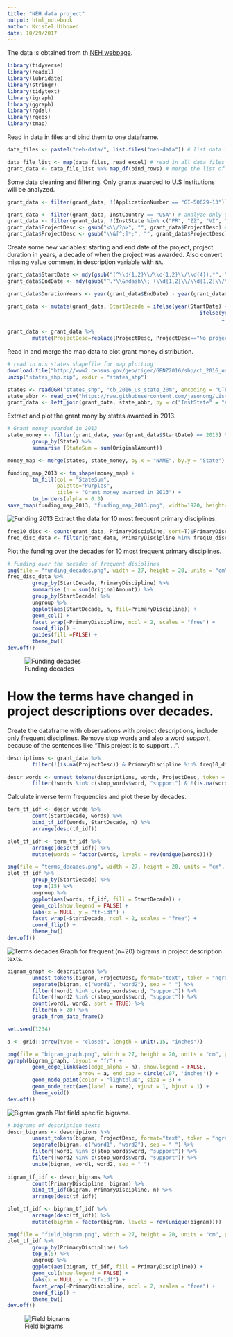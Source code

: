 ```yaml
---
title: "NEH data project"
output: html_notebook
author: Kristel Uiboaed
date: 10/29/2017
---
```


The data is obtained from th [NEH webpage](https://securegrants.neh.gov/publicquery/).

```r
library(tidyverse)
library(readxl)
library(lubridate)
library(stringr)
library(tidytext)
library(igraph)
library(ggraph)
library(rgdal)
library(rgeos)
library(tmap)
```
Read in data in files and bind them to one dataframe. 

```r
data_files <- paste0("neh-data/", list.files("neh-data")) # list data files

data_file_list <- map(data_files, read_excel) # read in all data files
grant_data <- data_file_list %>% map_df(bind_rows) # merge the list of df-s into one dataframe

```
Some data cleaning and filtering. Only grants awarded to U.S institutions will be analyzed.

```r
grant_data <- filter(grant_data, !(ApplicationNumber == "GI-50629-13")) # remove an observation with error

grant_data <- filter(grant_data, InstCountry == "USA") # analyze only U.S grants
grant_data <- filter(grant_data, !(InstState %in% c("PR", "ZZ", "VI", "GU", "AS", "MP")))
grant_data$ProjectDesc <- gsub("<\\/?p>", "", grant_data$ProjectDesc) # remove html-tags
grant_data$ProjectDesc <- gsub("\\&[^;]*;", "", grant_data$ProjectDesc) # remove html-entities
```

Create some new variables: starting and end date of the project, project duration in years, a decade of when the project was awarded. Also convert missing value comment in description variable with `NA`.

```r
grant_data$StartDate <- mdy(gsub("(^\\d{1,2}\\/\\d{1,2}\\/\\d{4}).*", "\\1", grant_data$GrantPeriod))
grant_data$EndDate <- mdy(gsub("^.*\\&ndash\\; (\\d{1,2}\\/\\d{1,2}\\/\\d{4})", "\\1", grant_data$GrantPeriod))

grant_data$DurationYears <- year(grant_data$EndDate) - year(grant_data$StartDate)

grant_data <- mutate(grant_data, StartDecade = ifelse(year(StartDate) < 1990, "1980",
                                                              ifelse(year(StartDate) < 2000 & year(StartDate) > 1989, "1990",
                                                                     ifelse(year(StartDate) < 2010 & year(StartDate) > 1999, "2000", "2010"))))

grant_data <- grant_data %>%
        mutate(ProjectDesc=replace(ProjectDesc, ProjectDesc=="No project description available", NA)) # replace, missing value comments in description column

```

Read in and merge the map data to plot grant money distribution.

```r
# read in u.s states shapefile for map plotting
download.file("http://www2.census.gov/geo/tiger/GENZ2016/shp/cb_2016_us_state_20m.zip", dest = "states_shp.zip", mode = "wb")
unzip("states_shp.zip", exdir = "states_shp")

states <- readOGR("states_shp", "cb_2016_us_state_20m", encoding = "UTF-8")
state_abbr <- read_csv("https://raw.githubusercontent.com/jasonong/List-of-US-States/master/states.csv") # download state names and abbreviation table
grant_data <- left_join(grant_data, state_abbr, by = c("InstState" = "Abbreviation"))
```
Extract and plot the grant mony by states awarded in 2013.

```r
# Grant money awarded in 2013 
state_money <- filter(grant_data, year(grant_data$StartDate) == 2013) %>%
        group_by(State) %>%
        summarise (StateSum = sum(OriginalAmount))

money_map <- merge(states, state_money, by.x = "NAME", by.y = "State")

funding_map_2013 <- tm_shape(money_map) +
        tm_fill(col = "StateSum",
                palette="Purples",
                title = "Grant money awarded in 2013") +
        tm_borders(alpha = 0.3)
save_tmap(funding_map_2013, "funding_map_2013.png", width=1920, height=1080)
```
![Funding 2013](funding_map_2013.png)
Extract the data for 10 most frequent primary disciplines.

```r
freq10_disc <- count(grant_data, PrimaryDiscipline, sort=T)$PrimaryDiscipline[1:10]
freq_disc_data <- filter(grant_data, PrimaryDiscipline %in% freq10_disc)
```

Plot the funding over the decades for 10 most frequent primary disciplines.

```r
# funding over the decades of frequent disiplines
png(file = "funding_decades.png", width = 27, height = 20, units = "cm", pointsize = 10, bg = "transparent", res = 500)
freq_disc_data %>%
        group_by(StartDecade, PrimaryDiscipline) %>%
        summarise (n = sum(OriginalAmount)) %>% 
        group_by(StartDecade) %>% 
        ungroup %>%
        ggplot(aes(StartDecade, n, fill=PrimaryDiscipline)) +
        geom_col() +
        facet_wrap(~PrimaryDiscipline, ncol = 2, scales = "free") +
        coord_flip() +
        guides(fill =FALSE) +
        theme_bw()
dev.off()
```

![Funding decades](funding_decades.png)

# How the terms have changed in project descriptions over decades.

Create the dataframe with observations with project descriptions, include only frequent disciplines. Remove stop words and also a word *support*, because of the sentences like "This project is to support ... ".

```r
descriptions <- grant_data %>% 
        filter(!(is.na(ProjectDesc)) & PrimaryDiscipline %in% freq10_disc) 

descr_words <- unnest_tokens(descriptions, words, ProjectDesc, token = "words") %>%
        filter(!words %in% c(stop_words$word, "support") & !(is.na(words)))
```

Calculate inverse term frequencies and plot these by decades.

```r
term_tf_idf <- descr_words %>%
        count(StartDecade, words) %>%
        bind_tf_idf(words, StartDecade, n) %>%
        arrange(desc(tf_idf))

plot_tf_idf <- term_tf_idf %>%
        arrange(desc(tf_idf)) %>%
        mutate(words = factor(words, levels = rev(unique(words))))

png(file = "terms_decades.png", width = 27, height = 20, units = "cm", pointsize = 10, bg = "transparent", res = 500)
plot_tf_idf %>% 
        group_by(StartDecade) %>% 
        top_n(15) %>% 
        ungroup %>%
        ggplot(aes(words, tf_idf, fill = StartDecade)) +
        geom_col(show.legend = FALSE) +
        labs(x = NULL, y = "tf-idf") +
        facet_wrap(~StartDecade, ncol = 2, scales = "free") +
        coord_flip() +
        theme_bw()
dev.off()
```
![Terms decades](terms_decades.png)
Graph for frequent (n=20) bigrams in project description texts.
```r
bigram_graph <- descriptions %>%
        unnest_tokens(bigram, ProjectDesc, format="text", token = "ngrams", n = 2) %>%
        separate(bigram, c("word1", "word2"), sep = " ") %>% 
        filter(!word1 %in% c(stop_words$word, "support")) %>%
        filter(!word2 %in% c(stop_words$word, "support")) %>% 
        count(word1, word2, sort = TRUE) %>% 
        filter(n > 20) %>%
        graph_from_data_frame()

set.seed(1234)

a <- grid::arrow(type = "closed", length = unit(.15, "inches"))

png(file = "bigram_graph.png", width = 27, height = 20, units = "cm", pointsize = 10, bg = "transparent", res = 500)
ggraph(bigram_graph, layout = "fr") +
        geom_edge_link(aes(edge_alpha = n), show.legend = FALSE,
                       arrow = a, end_cap = circle(.07, 'inches')) +
        geom_node_point(color = "lightblue", size = 3) +
        geom_node_text(aes(label = name), vjust = 1, hjust = 1) +
        theme_void()
dev.off()
```

![Bigram graph](bigram_graph.png)
Plot field specific bigrams.

```r
# bigrams of description texts
descr_bigrams <- descriptions %>%
        unnest_tokens(bigram, ProjectDesc, format="text", token = "ngrams", n = 2) %>%
        separate(bigram, c("word1", "word2"), sep = " ") %>% 
        filter(!word1 %in% c(stop_words$word, "support")) %>%
        filter(!word2 %in% c(stop_words$word, "support")) %>% 
        unite(bigram, word1, word2, sep = " ")
        
bigram_tf_idf <- descr_bigrams %>%
        count(PrimaryDiscipline, bigram) %>%
        bind_tf_idf(bigram, PrimaryDiscipline, n) %>%
        arrange(desc(tf_idf))

plot_tf_idf <- bigram_tf_idf %>%
        arrange(desc(tf_idf)) %>%
        mutate(bigram = factor(bigram, levels = rev(unique(bigram))))

png(file = "field_bigram.png", width = 27, height = 20, units = "cm", pointsize = 10, bg = "transparent", res = 500)
plot_tf_idf %>% 
        group_by(PrimaryDiscipline) %>% 
        top_n(5) %>% 
        ungroup %>%
        ggplot(aes(bigram, tf_idf, fill = PrimaryDiscipline)) +
        geom_col(show.legend = FALSE) +
        labs(x = NULL, y = "tf-idf") +
        facet_wrap(~PrimaryDiscipline, ncol = 2, scales = "free") +
        coord_flip() + 
        theme_bw()
dev.off()
```


![Field bigrams](field_bigram.png)

